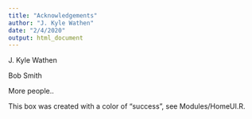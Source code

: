 ```yaml
---
title: "Acknowledgements"
author: "J. Kyle Wathen"
date: "2/4/2020"
output: html_document
---
```



J. Kyle Wathen

Bob Smith

More people..

This box was created with a color of "success", see Modules/HomeUI.R.
